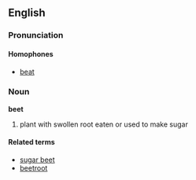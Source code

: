 ==English==
===Pronunciation===

====Homophones====
*[[beat]]

===Noun===
'''beet'''
#plant with swollen root eaten or used to make sugar

====Related terms====
*[[sugar beet]]
*[[beetroot]]